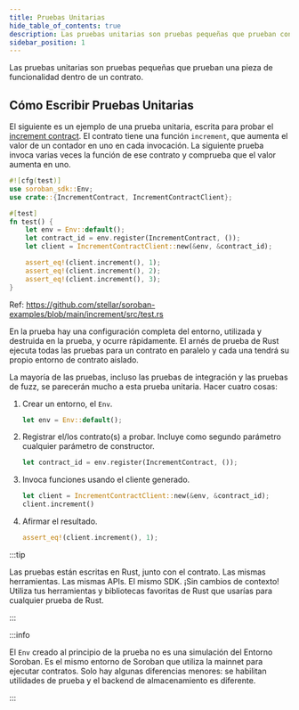 ```yaml
---
title: Pruebas Unitarias
hide_table_of_contents: true
description: Las pruebas unitarias son pruebas pequeñas que prueban contratos inteligentes.
sidebar_position: 1
---
```


Las pruebas unitarias son pruebas pequeñas que prueban una pieza de funcionalidad dentro de un contrato.

## Cómo Escribir Pruebas Unitarias

El siguiente es un ejemplo de una prueba unitaria, escrita para probar el [increment contract]. El contrato tiene una función `increment`, que aumenta el valor de un contador en uno en cada invocación. La siguiente prueba invoca varias veces la función de ese contrato y comprueba que el valor aumenta en uno.

```rust
#![cfg(test)]
use soroban_sdk::Env;
use crate::{IncrementContract, IncrementContractClient};

#[test]
fn test() {
    let env = Env::default();
    let contract_id = env.register(IncrementContract, ());
    let client = IncrementContractClient::new(&env, &contract_id);

    assert_eq!(client.increment(), 1);
    assert_eq!(client.increment(), 2);
    assert_eq!(client.increment(), 3);
}
```

Ref: https://github.com/stellar/soroban-examples/blob/main/increment/src/test.rs

En la prueba hay una configuración completa del entorno, utilizada y destruida en la prueba, y ocurre rápidamente. El arnés de prueba de Rust ejecuta todas las pruebas para un contrato en paralelo y cada una tendrá su propio entorno de contrato aislado.

La mayoría de las pruebas, incluso las pruebas de integración y las pruebas de fuzz, se parecerán mucho a esta prueba unitaria. Hacer cuatro cosas:

1. Crear un entorno, el `Env`.

   ```rust
   let env = Env::default();
   ```

2. Registrar el/los contrato(s) a probar. Incluye como segundo parámetro cualquier parámetro de constructor.

   ```rust
   let contract_id = env.register(IncrementContract, ());
   ```

3. Invoca funciones usando el cliente generado.

   ```rust
   let client = IncrementContractClient::new(&env, &contract_id);
   client.increment()
   ```

4. Afirmar el resultado.

   ```rust
   assert_eq!(client.increment(), 1);
   ```

:::tip

Las pruebas están escritas en Rust, junto con el contrato. Las mismas herramientas. Las mismas APIs. El mismo SDK. ¡Sin cambios de contexto! Utiliza tus herramientas y bibliotecas favoritas de Rust que usarías para cualquier prueba de Rust.

:::

:::info

El `Env` creado al principio de la prueba no es una simulación del Entorno Soroban. Es el mismo entorno de Soroban que utiliza la mainnet para ejecutar contratos. Solo hay algunas diferencias menores: se habilitan utilidades de prueba y el backend de almacenamiento es diferente.

:::

[increment contract]: https://github.com/stellar/soroban-examples/blob/main/increment/src/lib.rs
